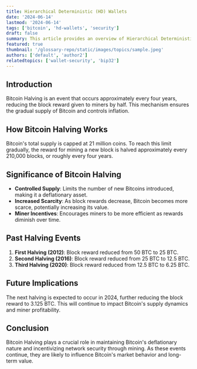```yaml
---
title: Hierarchical Deterministic (HD) Wallets
date: '2024-06-14'
lastmod: '2024-06-14'
tags: ['bitcoin', 'hd-wallets', 'security']
draft: false
summary: This article provides an overview of Hierarchical Deterministic (HD) Wallets, their benefits, and how they enhance Bitcoin wallet management and security.
featured: true
thumbnail: '/glossary-repo/static/images/topics/sample.jpeg'
authors: ['default', 'author2']
relatedtopics: ['wallet-security', 'bip32']
---
```


## Introduction

Bitcoin Halving is an event that occurs approximately every four years, reducing the block reward given to miners by half. This mechanism ensures the gradual supply of Bitcoin and controls inflation.

## How Bitcoin Halving Works

Bitcoin's total supply is capped at 21 million coins. To reach this limit gradually, the reward for mining a new block is halved approximately every 210,000 blocks, or roughly every four years.

## Significance of Bitcoin Halving

- **Controlled Supply**: Limits the number of new Bitcoins introduced, making it a deflationary asset.
- **Increased Scarcity**: As block rewards decrease, Bitcoin becomes more scarce, potentially increasing its value.
- **Miner Incentives**: Encourages miners to be more efficient as rewards diminish over time.

## Past Halving Events

1. **First Halving (2012)**: Block reward reduced from 50 BTC to 25 BTC.
2. **Second Halving (2016)**: Block reward reduced from 25 BTC to 12.5 BTC.
3. **Third Halving (2020)**: Block reward reduced from 12.5 BTC to 6.25 BTC.

## Future Implications

The next halving is expected to occur in 2024, further reducing the block reward to 3.125 BTC. This will continue to impact Bitcoin's supply dynamics and miner profitability.

## Conclusion

Bitcoin Halving plays a crucial role in maintaining Bitcoin's deflationary nature and incentivizing network security through mining. As these events continue, they are likely to influence Bitcoin's market behavior and long-term value.
